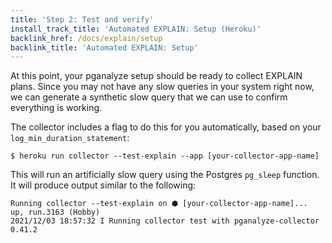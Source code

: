 ```yaml
---
title: 'Step 2: Test and verify'
install_track_title: 'Automated EXPLAIN: Setup (Heroku)'
backlink_href: /docs/explain/setup
backlink_title: 'Automated EXPLAIN: Setup'
---
```



At this point, your pganalyze setup should be ready to collect EXPLAIN plans. Since
you may not have any slow queries in your system right now, we can generate a
synthetic slow query that we can use to confirm everything is working.

The collector includes a flag to do this for you automatically, based on your
`log_min_duration_statement`:

```
$ heroku run collector --test-explain --app [your-collector-app-name]
```

This will run an artificially slow query using the Postgres `pg_sleep` function. It
will produce output similar to the following:

```
Running collector --test-explain on ⬢ [your-collector-app-name]... up, run.3163 (Hobby)
2021/12/03 18:57:32 I Running collector test with pganalyze-collector 0.41.2
```

<PublicOnly>
  <VerifyExplainPublic />
</PublicOnly>
